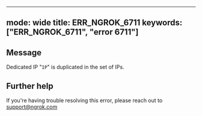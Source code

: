 
---
mode: wide
title: ERR_NGROK_6711
keywords: ["ERR_NGROK_6711", "error 6711"]
---

## Message
Dedicated IP "`IP`" is duplicated in the set of IPs.




## Further help
If you're having trouble resolving this error, please reach out to [support@ngrok.com](mailto:support@ngrok.com?subject=Help%20with%20ERR_NGROK_6711)

